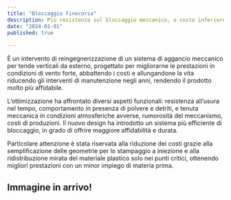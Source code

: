 ```yaml
---
title: "Bloccaggio Finecorsa"
description: Più resistenza sul bloccaggio meccanico, a costo inferiore
date: "2024-01-01"
published: true
  
---
```


È un intervento di reingegnerizzazione di un sistema di aggancio meccanico per tende verticali da esterno, progettato per migliorarne le prestazioni in condizioni di vento forte, abbattendo i costi e allungandone la vita riducendo gli interventi di manutenzione negli anni, rendendo il prodotto molto più affidabile.



L’ottimizzazione ha affrontato diversi aspetti funzionali: resistenza all’usura nel tempo, comportamento in presenza di polvere e detriti, e tenuta meccanica in condizioni atmosferiche avverse, rumorosità del meccanismo, costi di produzioni. Il nuovo design ha introdotto un sistema più efficiente di bloccaggio, in grado di offrire maggiore affidabilità e durata.



Particolare attenzione è stata riservata alla riduzione dei costi grazie alla semplificazione delle geometrie per lo stampaggio a iniezione e alla ridistribuzione mirata del materiale plastico solo nei punti critici, ottenendo migliori prestazioni con un minor impiego di materia prima.

## Immagine in arrivo!
